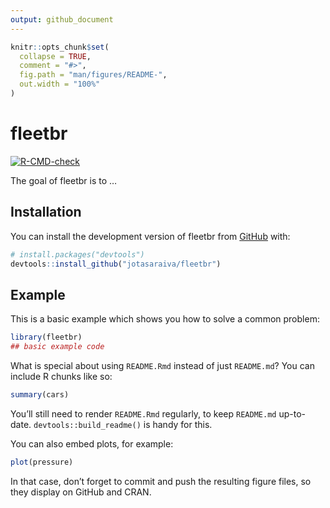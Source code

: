 ```yaml
---
output: github_document
---
```


<!-- README.md is generated from README.Rmd. Please edit that file -->

```r
knitr::opts_chunk$set(
  collapse = TRUE,
  comment = "#>",
  fig.path = "man/figures/README-",
  out.width = "100%"
)
```

# fleetbr

<!-- badges: start -->
[![R-CMD-check](https://github.com/jotasaraiva/fleetbr/actions/workflows/R-CMD-check.yaml/badge.svg)](https://github.com/jotasaraiva/fleetbr/actions/workflows/R-CMD-check.yaml)
<!-- badges: end -->

The goal of fleetbr is to ...

## Installation

You can install the development version of fleetbr from [GitHub](https://github.com/) with:

``` r
# install.packages("devtools")
devtools::install_github("jotasaraiva/fleetbr")
```

## Example

This is a basic example which shows you how to solve a common problem:

```r
library(fleetbr)
## basic example code
```

What is special about using `README.Rmd` instead of just `README.md`? You can include R chunks like so:

```r
summary(cars)
```

You'll still need to render `README.Rmd` regularly, to keep `README.md` up-to-date. `devtools::build_readme()` is handy for this.

You can also embed plots, for example:

```r
plot(pressure)
```

In that case, don't forget to commit and push the resulting figure files, so they display on GitHub and CRAN.
